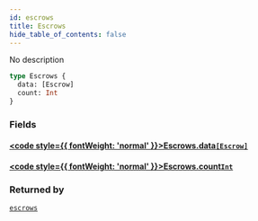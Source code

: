 ```yaml
---
id: escrows
title: Escrows
hide_table_of_contents: false
---
```








No description

```graphql
type Escrows {
  data: [Escrow]
  count: Int
}
```


### Fields

#### [<code style={{ fontWeight: 'normal' }}>Escrows.<b>data</b></code>](#)<Bullet />[`[Escrow]`](/docs/api/objects/escrow) <Badge class="secondary" text="list"/> <Badge class="secondary" text="object"/>
> 
> 

#### [<code style={{ fontWeight: 'normal' }}>Escrows.<b>count</b></code>](#)<Bullet />[`Int`](/docs/api/scalars/int) <Badge class="secondary" text="scalar"/>
> 
> 



### Returned by

[`escrows`](/docs/api/queries/escrows)  <Badge class="secondary" text="query"/>



